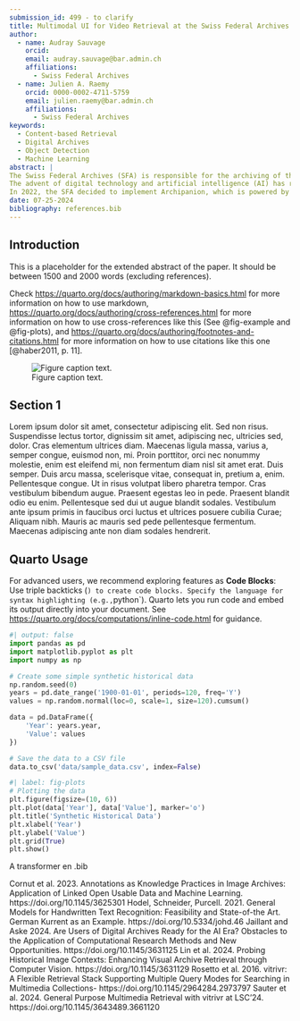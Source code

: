 ```yaml
---
submission_id: 499 - to clarify
title: Multimodal UI for Video Retrieval at the Swiss Federal Archives
author:
  - name: Audray Sauvage
    orcid: 
    email: audray.sauvage@bar.admin.ch
    affiliations:
      - Swiss Federal Archives
  - name: Julien A. Raemy
    orcid: 0000-0002-4711-5759
    email: julien.raemy@bar.admin.ch
    affiliations:
      - Swiss Federal Archives
keywords:
  - Content-based Retrieval
  - Digital Archives
  - Object Detection
  - Machine Learning
abstract: |
The Swiss Federal Archives (SFA) is responsible for the archiving of the administrative records of the federal authorities, in particular the government, the parliament and the civil service. Access to and the consultation of records by researchers and the public is a cornerstone of its legal mandate. In order to meet the current and future access requirements, the SFA is pursuing a strategy of consistent digital transformation aimed at facilitating access to archival information for users. 
The advent of digital technology and artificial intelligence (AI) has revolutionised methods and tools in this context. For several years, the SFA has been combining AI methods and their application to historical sources, such as the use of Automated Handwritten Text Recognition (AHTR) on the website Minutes of the Federal Council (1848-1972). 
In 2022, the SFA decided to implement Archipanion, which is powered by vitrivr, a content-based multimedia information retrieval system, to improve access to its digital film collection "Filmwochenschau (1940-1975)". Formerly indexed using standard methods without direct content exploitation, the collection is now easily searchable through AI-driven, content-based processing. This technological advancement provides both patrons and scholars with unprecedented access to over 6,600 videos, facilitating research and exploration anytime and anywhere.
date: 07-25-2024
bibliography: references.bib
---
```


## Introduction

This is a placeholder for the extended abstract of the paper. It should be between 1500 and 2000 words (excluding references).

Check <https://quarto.org/docs/authoring/markdown-basics.html> for more information on how to use markdown, <https://quarto.org/docs/authoring/cross-references.html> for more information on how to use cross-references like this (See @fig-example and @fig-plots), and <https://quarto.org/docs/authoring/footnotes-and-citations.html> for more information on how to use citations like this one [@haber2011, p. 11].

::: {#fig-example}

![Figure caption text.](images/placeholder.png)

:::

## Section 1

Lorem ipsum dolor sit amet, consectetur adipiscing elit. Sed non risus. Suspendisse lectus tortor, dignissim sit amet, adipiscing nec, ultricies sed, dolor. Cras elementum ultrices diam. Maecenas ligula massa, varius a, semper congue, euismod non, mi. Proin porttitor, orci nec nonummy molestie, enim est eleifend mi, non fermentum diam nisl sit amet erat. Duis semper. Duis arcu massa, scelerisque vitae, consequat in, pretium a, enim. Pellentesque congue. Ut in risus volutpat libero pharetra tempor. Cras vestibulum bibendum augue. Praesent egestas leo in pede. Praesent blandit odio eu enim. Pellentesque sed dui ut augue blandit sodales. Vestibulum ante ipsum primis in faucibus orci luctus et ultrices posuere cubilia Curae; Aliquam nibh. Mauris ac mauris sed pede pellentesque fermentum. Maecenas adipiscing ante non diam sodales hendrerit.

## Quarto Usage

For advanced users, we recommend exploring features as **Code Blocks**: Use triple backticks (```) to create code blocks. Specify the language for syntax highlighting (e.g., ```python`). Quarto lets you run code and embed its output directly into your document. See <https://quarto.org/docs/computations/inline-code.html> for guidance.

```python
#| output: false
import pandas as pd
import matplotlib.pyplot as plt
import numpy as np

# Create some simple synthetic historical data
np.random.seed(0)
years = pd.date_range('1900-01-01', periods=120, freq='Y')
values = np.random.normal(loc=0, scale=1, size=120).cumsum()

data = pd.DataFrame({
    'Year': years.year,
    'Value': values
})

# Save the data to a CSV file
data.to_csv('data/sample_data.csv', index=False)
```

```python
#| label: fig-plots
# Plotting the data
plt.figure(figsize=(10, 6))
plt.plot(data['Year'], data['Value'], marker='o')
plt.title('Synthetic Historical Data')
plt.xlabel('Year')
plt.ylabel('Value')
plt.grid(True)
plt.show()
```

A transformer en .bib

Cornut et al. 2023. Annotations as Knowledge Practices in Image Archives: Application of Linked Open Usable Data and Machine Learning. https://doi.org/10.1145/3625301 
Hodel, Schneider, Purcell. 2021. General Models for Handwritten Text Recognition: Feasibility and State-of-the Art. German Kurrent as an Example. https://doi.org/10.5334/johd.46 
Jaillant and Aske 2024. Are Users of Digital Archives Ready for the AI Era? Obstacles to the Application of Computational Research Methods and New Opportunities. https://doi.org/10.1145/3631125 
Lin et al. 2024. Probing Historical Image Contexts: Enhancing Visual Archive Retrieval through Computer Vision. https://doi.org/10.1145/3631129 
Rosetto et al. 2016. vitrivr: A Flexible Retrieval Stack Supporting Multiple Query Modes for Searching in Multimedia Collections- https://doi.org/10.1145/2964284.2973797 
Sauter et al. 2024. General Purpose Multimedia Retrieval with vitrivr at LSC’24. https://doi.org/10.1145/3643489.3661120 
